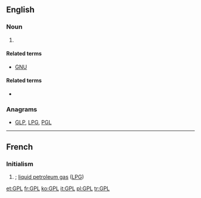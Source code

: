 ==English==
{{wikipedia|GNU General Public License}}

===Noun===
{{en-initialism}}

# {{context|computing|trading|lang=en}} {{initialism of|w:General Public License|General Public License}}

====Related terms====
* [[GNU]]

====Related terms====
* {{l|en|LGPL}}

===Anagrams===
* [[GLP#English|GLP]], [[LPG#English|LPG]], [[PGL#English|PGL]]

----

==French==
{{wikipedia|Gaz de pétrole liquéfié|lang=fr}}

===Initialism===
{{head|fr|initialism}}

# {{form of|initialism|gaz de pétrole liquéfié|Gaz de Pétrole Liquéfié|lang=fr}}; [[liquid petroleum gas]] ([[LPG]])

[[et:GPL]]
[[fr:GPL]]
[[ko:GPL]]
[[it:GPL]]
[[pl:GPL]]
[[tr:GPL]]